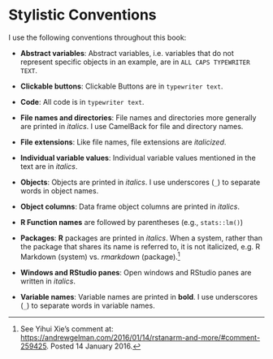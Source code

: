 # Stylistic Conventions {-}

I use the following conventions throughout this book:

-   **Abstract variables**: Abstract variables, i.e. variables that do not
represent specific objects in an example, are in `ALL CAPS TYPEWRITER TEXT`.

-   **Clickable buttons**: Clickable Buttons are in `typewriter text`.

-   **Code**: All code is in `typewriter text`.

-   **File names and directories**: File names and directories more generally are
printed in *italics*. I use CamelBack for file and directory names.

-   **File extensions**: Like file names, file extensions are *italicized*.

-   **Individual variable values**: Individual variable values mentioned in the
text are in *italics*.

-   **Objects**: Objects are printed in *italics*. I use underscores (`_`) to 
separate words in object names.

-   **Object columns**: Data frame object columns are printed in *italics*.

-   **R Function names** are followed by parentheses (e.g., `stats::lm()`)

-   **Packages**: **R** packages are printed in *italics*. When a system, rather than the package that shares its name is referred to, it is not italicized, e.g. R Markdown (system) vs. *rmarkdown* (package).[^system_names]

-   **Windows and RStudio panes**: Open windows and RStudio panes are written in
*italics*.

-   **Variable names**: Variable names are printed in **bold**. I use underscores (`_`) to separate words in variable names.


[^system_names]: See Yihui Xie's comment at: <https://andrewgelman.com/2016/01/14/rstanarm-and-more/#comment-259425>. Posted 14 January 2016.